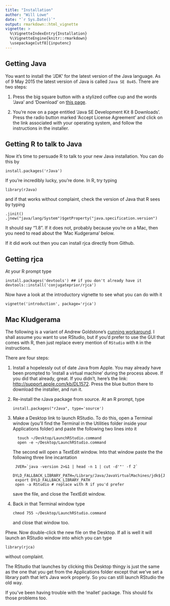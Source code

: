 ```yaml
---
title: "Installation"
author: "Will Lowe"
date: "`r Sys.Date()`"
output: rmarkdown::html_vignette
vignette: >
  %\VignetteIndexEntry{Installation}
  %\VignetteEngine{knitr::rmarkdown}
  \usepackage[utf8]{inputenc}
---
```


## Getting Java

You want to install the 'JDK' for the latest version of the Java language.  As of 9 May 2015 the latest version of Java is called `Java SE 8u45`.  There are two steps:

 1. Press the big square button with a stylized coffee cup and the words 'Java' and 'Download' on [this page](http://www.oracle.com/technetwork/java/javase/downloads/index.html).

 2. You're now on a page entitled 'Java SE Development Kit 8 Downloads'.  Press the radio button marked 'Accept License Agreement' and click on the link associated with your operating system, and follow the instructions in the installer.

## Getting R to talk to Java

Now it's time to persuade R to talk to your new Java installation.  You can do this by

    install.packages('rJava')

If you're incredibly lucky, you're done.  In R, try typing

    library(rJava)

and if that works without complaint, check the version of Java that R sees by typing

    .jinit()
    .jnew("java/lang/System")$getProperty("java.specification.version")

It should say "1.8".  If it does not, probably because you're on a Mac, then you need to read about the 'Mac Kudgerama' below.

If it did work out then you can install rjca directly from Github.  

## Getting rjca

At your R prompt type

    install.packages('devtools') ## if you don't already have it
    devtools::install('conjugateprior/rjca')

Now have a look at the introductory vignette to see what you can do with it

    vignette('introduction', package='rjca')

## Mac Kludgerama

The following is a variant of Andrew Goldstone's [cunning workaround](http://andrewgoldstone.com/blog/2015/02/03/rjava/). I shall assume you want to use RStudio, but if you'd prefer to use the GUI that comes with R, then just replace every mention of `RStudio` with `R` in the instructions.  

There are four steps:

 1. Install a hopelessly out of date Java from Apple.  You may already have been prompted to 'install a virtual machine' during the process above.  If you did that already, great.  If you didn't, here's the link: [http://support.apple.com/kb/DL1572](http://support.apple.com/kb/DL1572).
Press the blue button there to download the installer, and run it.  
    
 2. Re-install the rJava package from source.  At an R prompt, type     
    
        install.packages("rJava", type='source')
  
 3. Make a Desktop link to launch RStudio. To do this, open a Terminal window (you'll find the Terminal in the Utilities folder inside your Applications folder) and paste the following two lines into it
 
          touch ~/Desktop/LaunchRStudio.command
          open -e ~/Desktop/LaunchRStudio.command
 
    The second will open a TextEdit window.  Into that window paste the the following three line incantation
 
         JVER=`java -version 2>&1 | head -n 1 | cut -d'"' -f 2`
         DYLD_FALLBACK_LIBRARY_PATH=/Library/Java/JavaVirtualMachines/jdk${JVER}.jdk/Contents/Home/jre/lib/server/
         export DYLD_FALLBACK_LIBRARY_PATH 
         open -a RStudio # replace with R if you'd prefer

     save the file, and close the TextEdit window.  

 4. Back in that Terminal window type

        chmod 755 ~/Desktop/LaunchRStudio.command
    
    and close that window too.  
 
Phew.  Now double-click the new file on the Desktop.  If all is well it will launch an RStudio window into which you can type 

    library(rjca)
    
without complaint.  

The RStudio that launches by clicking this Desktop thingy is just the same as the one that you get from the Applications folder except that we've set a library path that let's Java work properly.  So you can still launch RStudio the old way.

If you've been having trouble with the 'mallet' package. This should fix those problems too.





